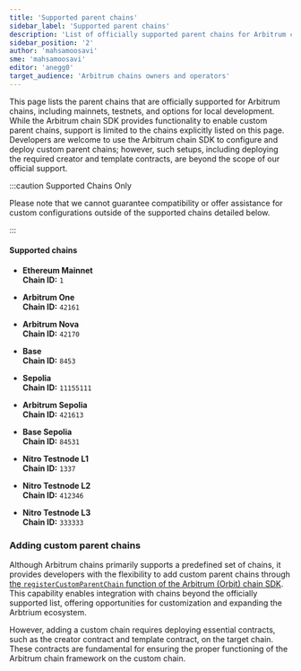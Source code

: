 ```yaml
---
title: 'Supported parent chains'
sidebar_label: 'Supported parent chains'
description: 'List of officially supported parent chains for Arbitrum chains'
sidebar_position: '2'
author: 'mahsamoosavi'
sme: 'mahsamoosavi'
editor: 'anegg0'
target_audience: 'Arbitrum chains owners and operators'
---
```


This page lists the parent chains that are officially supported for Arbitrum chains, including mainnets, testnets, and options for local development. While the
Arbitrum chain SDK provides functionality to enable custom parent chains, support is limited to the chains explicitly listed on this page. Developers are
welcome to use the Arbitrum chain SDK to configure and deploy custom parent chains; however, such setups, including deploying the required creator and template
contracts, are beyond the scope of our official support.

:::caution Supported Chains Only

Please note that we cannot guarantee compatibility or offer assistance for custom configurations outside of the supported chains detailed below.

:::

#### Supported chains

<div class="chain-cards">

- **Ethereum Mainnet**  
  **Chain ID:** `1`

- **Arbitrum One**  
  **Chain ID:** `42161`

- **Arbitrum Nova**  
  **Chain ID:** `42170`

- **Base**  
  **Chain ID:** `8453`

- **Sepolia**  
  **Chain ID:** `11155111`

- **Arbitrum Sepolia**  
  **Chain ID:** `421613`

- **Base Sepolia**  
  **Chain ID:** `84531`

- **Nitro Testnode L1**  
  **Chain ID:** `1337`

- **Nitro Testnode L2**  
  **Chain ID:** `412346`

- **Nitro Testnode L3**  
  **Chain ID:** `333333`

</div>

### Adding custom parent chains

Although Arbitrum chains primarily supports a predefined set of chains, it provides developers with the flexibility to add custom parent chains through
[the `registerCustomParentChain` function of the Arbitrum (Orbit) chain SDK](https://github.com/OffchainLabs/arbitrum-orbit-sdk/blob/729facd4d50156d7a84cf1204552c900eb86655c/src/chains.ts#L102).
This capability enables integration with chains beyond the officially supported list, offering opportunities for customization and expanding the Arbtrium
ecosystem.

However, adding a custom chain requires deploying essential contracts, such as the creator contract and template contract, on the target chain. These contracts
are fundamental for ensuring the proper functioning of the Arbitrum chain framework on the custom chain.
